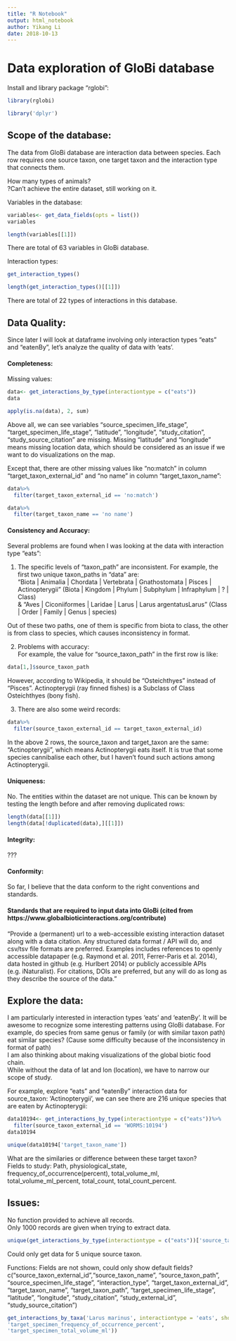```yaml
---
title: "R Notebook"
output: html_notebook
author: Yikang Li
date: 2018-10-13
---
```


# Data exploration of GloBi database  
  
Install and library package "rglobi":  
```r
library(rglobi)
```

```r
library('dplyr')
```


## Scope of the database:  
The data from GloBi database are interaction data between species. Each row requires one source taxon, one target taxon and the interaction type that connects them.    

How many types of animals?  
?Can't achieve the entire dataset, still working on it.  

Variables in the database:   
```r
variables<- get_data_fields(opts = list())
variables
```

```r
length(variables[[1]])
```
There are total of 63 variables in GloBi database.   

Interaction types:  
```r
get_interaction_types()
```

```r
length(get_interaction_types()[[1]])
```
There are total of 22 types of interactions in this database.       

## Data Quality:  
Since later I will look at dataframe involving only interaction types "eats" and "eatenBy", let's analyze the quality of data with 'eats'.   

#### Completeness:  
Missing values:  
```r
data<- get_interactions_by_type(interactiontype = c("eats"))
data
```
```r
apply(is.na(data), 2, sum)
```
Above all, we can see variables "source_specimen_life_stage", "target_specimen_life_stage", "latitude
", "longitude", "study_citation", "study_source_citation" are missing. Missing "latitude" and "longitude" means missing location data, which should be considered as an issue if we want to do visualizations on the map.  

Except that, there are other missing values like "no:match" in column "target_taxon_external_id" and "no name" in column "target_taxon_name":   
```r
data%>%
  filter(target_taxon_external_id == 'no:match')
```
    
```r
data%>%
  filter(target_taxon_name == 'no name')
```
   
#### Consistency and Accuracy:  
Several problems are found when I was looking at the data with interaction type "eats":    

1. The specific levels of "taxon_path" are inconsistent. 
For example, the first two unique taxon_paths in "data" are:   
"Biota | Animalia | Chordata | Vertebrata | Gnathostomata | Pisces | Actinopterygii" (Biota | Kingdom | Phylum | Subphylum | Infraphylum | ? | Class)  
& "Aves | Ciconiiformes | Laridae | Larus | Larus argentatusLarus" (Class | Order | Family | Genus | species)

Out of these two paths, one of them is specific from biota to class, the other is from class to species, which causes inconsistency in format.   

2. Problems with accuracy:   
For example, the value for "source_taxon_path" in the first row is like:  
```r
data[1,]$source_taxon_path
```
However, according to Wikipedia, it should be "Osteichthyes" instead of "Pisces". Actinopterygii (ray finned fishes) is a Subclass of Class Osteichthyes (bony fish).   

3. There are also some weird records:  
```r
data%>%
  filter(source_taxon_external_id == target_taxon_external_id)
```
In the above 2 rows, the source_taxon and target_taxon are the same: "Actinopterygii", which means Actinopterygii eats itself. It is true that some species cannibalise each other, but I haven't found such actions among Actinopterygii.   
 

#### Uniqueness:  
No. The entities within the dataset are not unique. This can be known by testing the length before and after removing duplicated rows:    
```r
length(data[[1]])
length(data[!duplicated(data),][[1]])
```

#### Integrity:     
???  

#### Conformity:  
So far, I believe that the data conform to the right conventions and standards.  


#### Standards that are required to input data into GloBi (cited from https://www.globalbioticinteractions.org/contribute)  
"Provide a (permanent) url to a web-accessible existing interaction dataset along with a data citation. Any structured data format / API will do, and csv/tsv file formats are preferred. Examples includes references to openly accessible datapaper (e.g. Raymond et al. 2011, Ferrer-Paris et al. 2014), data hosted in github (e.g. Hurlbert 2014) or publicly accessible APIs (e.g. iNaturalist). For citations, DOIs are preferred, but any will do as long as they describe the source of the data."   

## Explore the data:  
I am particularly interested in interaction types 'eats' and 'eatenBy'. It will be awesome to recognize some interesting patterns using GloBi database. For example, do species from same genus or family (or with similar taxon path) eat similar species? (Cause some difficulty because of the inconsistency in format of path)  
I am also thinking about making visualizations of the global biotic food chain.    
While without the data of lat and lon (location), we have to narrow our scope of study.   


For example, explore "eats" and "eatenBy" interaction data for source_taxon: 'Actinopterygii', we can see there are 216 unique species that are eaten by Actinopterygii:  
```r
data10194<- get_interactions_by_type(interactiontype = c("eats"))%>%
  filter(source_taxon_external_id == 'WORMS:10194')
data10194
```

```r
unique(data10194['target_taxon_name'])
```
What are the similaries or difference between these target taxon?   
Fields to study: Path, physiological_state, frequency_of_occurrence(percent), total_volume_ml, total_volume_ml_percent, total_count, total_count_percent.  

## Issues:  
No function provided to achieve all records.   
Only 1000 records are given when trying to extract data.   
```r
unique(get_interactions_by_type(interactiontype = c("eats"))['source_taxon_name'])
```
Could only get data for 5 unique source taxon.  


Functions: Fields are not shown, could only show default fields? c("source_taxon_external_id","source_taxon_name", "source_taxon_path", "source_specimen_life_stage", "interaction_type", "target_taxon_external_id", "target_taxon_name", "target_taxon_path", "target_specimen_life_stage", "latitude", "longitude", "study_citation", "study_external_id", "study_source_citation")
```r
get_interactions_by_taxa('Larus marinus', interactiontype = 'eats', showfield = c('target_specimen_frequency_of_occurrence',	
'target_specimen_frequency_of_occurrence_percent',	
'target_specimen_total_volume_ml'))
```

